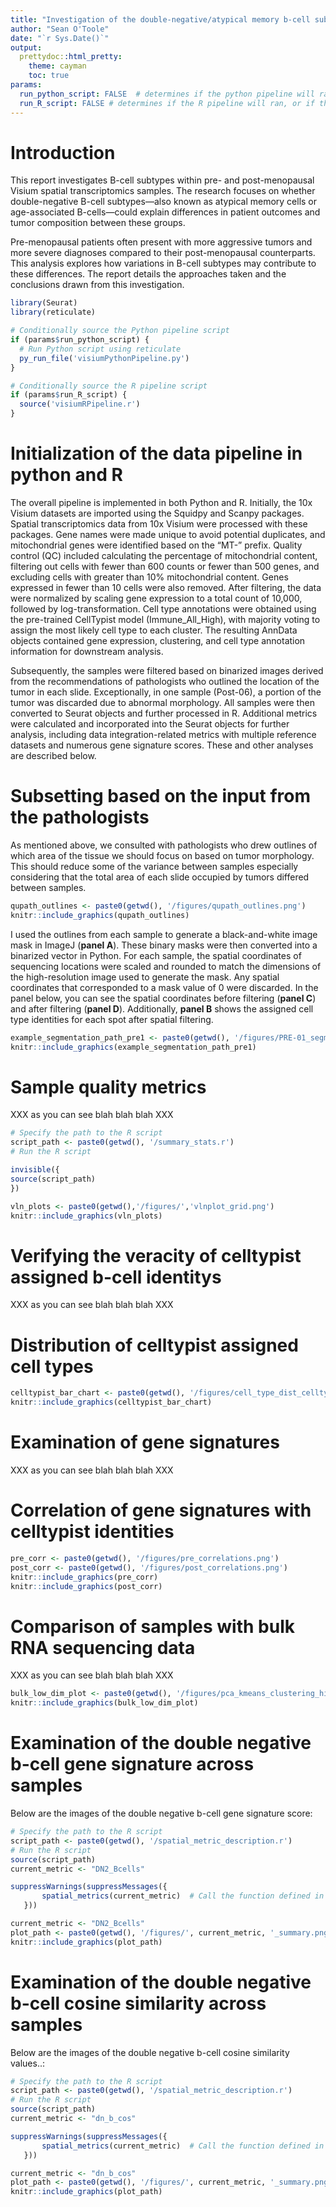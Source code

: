 ```yaml
---
title: "Investigation of the double-negative/atypical memory b-cell subtype in pre- and post-menopausal breast cancer samples"
author: "Sean O'Toole"
date: "`r Sys.Date()`"
output: 
  prettydoc::html_pretty:
    theme: cayman
    toc: true
params:
  run_python_script: FALSE  # determines if the python pipeline will ran, or if the script relies on already stored objects
  run_R_script: FALSE # determines if the R pipeline will ran, or if the script relies on already stored objects
---
```


<!--
In order to generate the report, you can run the script using the following command in the terminal:
!Rscript -e "rmarkdown::render('BRCA_report.Rmd', output_format = 'prettydoc::html_pretty', output_dir = 'reports')"
-->

# Introduction

This report investigates B-cell subtypes within pre- and post-menopausal Visium spatial transcriptomics samples. The research focuses on whether double-negative B-cell subtypes—also known as atypical memory cells or age-associated B-cells—could explain differences in patient outcomes and tumor composition between these groups.

Pre-menopausal patients often present with more aggressive tumors and more severe diagnoses compared to their post-menopausal counterparts. This analysis explores how variations in B-cell subtypes may contribute to these differences. The report details the approaches taken and the conclusions drawn from this investigation.

```r
library(Seurat)
library(reticulate)

# Conditionally source the Python pipeline script
if (params$run_python_script) {
  # Run Python script using reticulate
  py_run_file('visiumPythonPipeline.py')
}

# Conditionally source the R pipeline script
if (params$run_R_script) {
  source('visiumRPipeline.r')
}

```

# Initialization of the data pipeline in python and R

The overall pipeline is implemented in both Python and R. Initially, the 10x Visium datasets are imported using the Squidpy and Scanpy packages. Spatial transcriptomics data from 10x Visium were processed with these packages. Gene names were made unique to avoid potential duplicates, and mitochondrial genes were identified based on the "MT-" prefix. Quality control (QC) included calculating the percentage of mitochondrial content, filtering out cells with fewer than 600 counts or fewer than 500 genes, and excluding cells with greater than 10% mitochondrial content. Genes expressed in fewer than 10 cells were also removed. After filtering, the data were normalized by scaling gene expression to a total count of 10,000, followed by log-transformation. Cell type annotations were obtained using the pre-trained CellTypist model (Immune_All_High), with majority voting to assign the most likely cell type to each cluster. The resulting AnnData objects contained gene expression, clustering, and cell type annotation information for downstream analysis.

Subsequently, the samples were filtered based on binarized images derived from the recommendations of pathologists who outlined the location of the tumor in each slide. Exceptionally, in one sample (Post-06), a portion of the tumor was discarded due to abnormal morphology. All samples were then converted to Seurat objects and further processed in R. Additional metrics were calculated and incorporated into the Seurat objects for further analysis, including data integration-related metrics with multiple reference datasets and numerous gene signature scores. These and other analyses are described below.

# Subsetting based on the input from the pathologists

As mentioned above, we consulted with pathologists who drew outlines of which area of the tissue we should focus on based on tumor morphology. This should reduce some of the variance between samples especially considering that the total area of each slide occupied by tumors differed between samples.

```r
qupath_outlines <- paste0(getwd(), '/figures/qupath_outlines.png')
knitr::include_graphics(qupath_outlines)
```

I used the outlines from each sample to generate a black-and-white image mask in ImageJ (**panel A**). These binary masks were then converted into a binarized vector in Python. For each sample, the spatial coordinates of sequencing locations were scaled and rounded to match the dimensions of the high-resolution image used to generate the mask. Any spatial coordinates that corresponded to a mask value of 0 were discarded. In the panel below, you can see the spatial coordinates before filtering (**panel C**) and after filtering (**panel D**). Additionally, **panel B** shows the assigned cell type identities for each spot after spatial filtering.

```r
example_segmentation_path_pre1 <- paste0(getwd(), '/figures/PRE-01_segmentation_plots.png')
knitr::include_graphics(example_segmentation_path_pre1)
```

# Sample quality metrics

XXX as you can see blah blah blah XXX

```r
# Specify the path to the R script
script_path <- paste0(getwd(), '/summary_stats.r')
# Run the R script

invisible({
source(script_path)
})

```


```r
vln_plots <- paste0(getwd(),'/figures/','vlnplot_grid.png')
knitr::include_graphics(vln_plots)
```

# Verifying the veracity of celltypist assigned b-cell identitys

XXX as you can see blah blah blah XXX

# Distribution of celltypist assigned cell types

```r
celltypist_bar_chart <- paste0(getwd(), '/figures/cell_type_dist_celltypist.png')
knitr::include_graphics(celltypist_bar_chart)
```

# Examination of gene signatures

XXX as you can see blah blah blah XXX

# Correlation of gene signatures with celltypist identities

```r
pre_corr <- paste0(getwd(), '/figures/pre_correlations.png')
post_corr <- paste0(getwd(), '/figures/post_correlations.png')
knitr::include_graphics(pre_corr)
knitr::include_graphics(post_corr)
```

# Comparison of samples with bulk RNA sequencing data

XXX as you can see blah blah blah XXX

```r
bulk_low_dim_plot <- paste0(getwd(), '/figures/pca_kmeans_clustering_highlighted_rotated_labels.png')
knitr::include_graphics(bulk_low_dim_plot)
```

# Examination of the double negative b-cell gene signature across samples

Below are the images of the double negative b-cell gene signature score:

```r
# Specify the path to the R script
script_path <- paste0(getwd(), '/spatial_metric_description.r')
# Run the R script
source(script_path)
current_metric <- "DN2_Bcells"

suppressWarnings(suppressMessages({
       spatial_metrics(current_metric)  # Call the function defined in the script
   }))

```

```r
current_metric <- "DN2_Bcells"
plot_path <- paste0(getwd(), '/figures/', current_metric, '_summary.png')
knitr::include_graphics(plot_path)
```

# Examination of the double negative b-cell cosine similarity across samples

Below are the images of the double negative b-cell cosine similarity values..:

```r
# Specify the path to the R script
script_path <- paste0(getwd(), '/spatial_metric_description.r')
# Run the R script
source(script_path)
current_metric <- "dn_b_cos"

suppressWarnings(suppressMessages({
       spatial_metrics(current_metric)  # Call the function defined in the script
   }))

```

```r
current_metric <- "dn_b_cos"
plot_path <- paste0(getwd(), '/figures/', current_metric, '_summary.png')
knitr::include_graphics(plot_path)
```